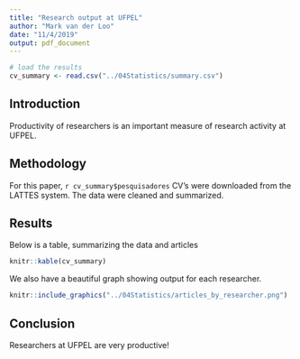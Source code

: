 ```yaml
---
title: "Research output at UFPEL"
author: "Mark van der Loo"
date: "11/4/2019"
output: pdf_document
---
```



```r
# load the results
cv_summary <- read.csv("../04Statistics/summary.csv")
```





## Introduction

Productivity of researchers is an important measure of research
activity at UFPEL. 

## Methodology

For this paper, ```r cv_summary$pesquisadores```
CV's were downloaded from the LATTES system. The data were
cleaned and summarized.

## Results

Below is a table, summarizing the data and articles
```r
knitr::kable(cv_summary)
```

We also have a beautiful graph showing output for
each researcher.

```r
knitr::include_graphics("../04Statistics/articles_by_researcher.png")
```

## Conclusion

Researchers at UFPEL are very productive!


